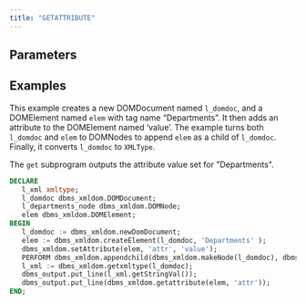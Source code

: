 ```yaml
---
title: "GETATTRIBUTE"
---
```


## Parameters

## Examples

This example creates a new DOMDocument named `l_domdoc`, and a DOMElement named `elem` with tag name “Departments”. It then adds an attribute to the DOMElement named ‘value’. The example turns both `l_domdoc` and `elem` to DOMNodes to append `elem` as a child of `l_domdoc`. Finally, it converts `l_domdoc` to `XMLType`.

The `get` subprogram outputs the attribute value set for "Departments".


```sql
DECLARE
   l_xml xmltype;
   l_domdoc dbms_xmldom.DOMDocument;
   l_departments_node dbms_xmldom.DOMNode;
   elem dbms_xmldom.DOMElement;
BEGIN
   l_domdoc := dbms_xmldom.newDomDocument;
   elem := dbms_xmldom.createElement(l_domdoc, 'Departments' );
   dbms_xmldom.setAttribute(elem, 'attr', 'value');
   PERFORM dbms_xmldom.appendchild(dbms_xmldom.makeNode(l_domdoc), dbms_xmldom.makeNode(elem));
   l_xml := dbms_xmldom.getxmltype(l_domdoc);
   dbms_output.put_line(l_xml.getStringVal());
   dbms_output.put_line(dbms_xmldom.getattribute(elem, 'attr'));
END;
```